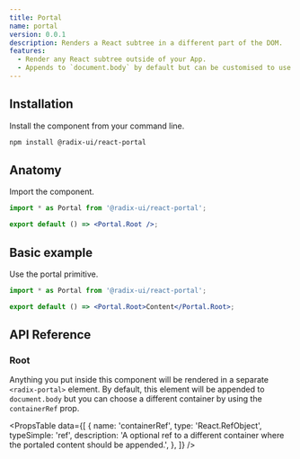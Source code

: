 ```yaml
---
title: Portal
name: portal
version: 0.0.1
description: Renders a React subtree in a different part of the DOM.
features:
  - Render any React subtree outside of your App.
  - Appends to `document.body` by default but can be customised to use a different container.
---
```


## Installation

Install the component from your command line.

```bash
npm install @radix-ui/react-portal
```

## Anatomy

Import the component.

```jsx
import * as Portal from '@radix-ui/react-portal';

export default () => <Portal.Root />;
```

## Basic example

Use the portal primitive.

```jsx
import * as Portal from '@radix-ui/react-portal';

export default () => <Portal.Root>Content</Portal.Root>;
```

## API Reference

### Root

Anything you put inside this component will be rendered in a separate `<radix-portal>` element. By default, this element will be appended to `document.body` but you can choose a different container by using the `containerRef` prop.

<PropsTable
  data={[
    {
      name: 'containerRef',
      type: 'React.RefObject<HTMLElement>',
      typeSimple: 'ref',
      description:
        'A optional ref to a different container where the portaled content should be appended.',
    },
  ]}
/>
